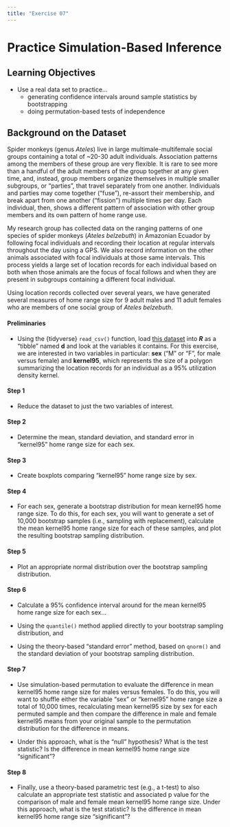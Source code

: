 ```yaml
---
title: "Exercise 07"
---
```


# Practice Simulation-Based Inference {.unnumbered}

## Learning Objectives {.unnumbered}

- Use a real data set to practice...
  - generating confidence intervals around sample statistics by bootstrapping
  - doing permutation-based tests of independence

## Background on the Dataset {.unnumbered}

Spider monkeys (genus *Ateles*) live in large multimale-multifemale social groups containing a total of ~20-30 adult individuals. Association patterns among the members of these group are very flexible. It is rare to see more than a handful of the adult members of the group together at any given time, and, instead, group members organize themselves in multiple smaller subgroups, or "parties", that travel separately from one another. Individuals and parties may come together ("fuse"), re-assort their membership, and break apart from one another ("fission") multiple times per day. Each individual, then, shows a different pattern of association with other group members and  its own pattern of home range use.

My research group has collected data on the ranging patterns of one species of spider monkeys (*Ateles belzebuth*) in Amazonian Ecuador by following focal individuals and recording their location at regular intervals throughout the day using a GPS. We also record information on the other animals associated with focal individuals at those same intervals. This process yields a large set of location records for each individual based on both when those animals are the focus of focal follows and when they are present in subgroups containing a different focal individual.

Using location records collected over several years, we have generated several measures of home range size for 9 adult males and 11 adult females who are members of one social group of *Ateles belzebuth*.

#### Preliminaries {.unnumbered}

-   Using the {tidyverse} `read_csv()` function, load [this dataset](https://raw.githubusercontent.com/difiore/ada-2022-datasets/main/tbs-2006-2008-ranges.csv) into ***R*** as a "tibble" named **d** and look at the variables it contains. For this exercise, we are interested in two variables in particular: **sex** ("M" or "F", for male versus female) and **kernel95**, which represents the size of a polygon summarizing the location records for an individual as a 95% utilization density kernel.

#### Step 1 {.unnumbered}

-   Reduce the dataset to just the two variables of interest.

#### Step 2 {.unnumbered}

-   Determine the mean, standard deviation, and standard error in “kernel95” home range size for each sex.

#### Step 3 {.unnumbered}
-   Create boxplots comparing “kernel95” home range size by sex.

#### Step 4 {.unnumbered}

-   For each sex, generate a bootstrap distribution for mean kernel95 home range size. To do this, for each sex, you will want to generate a set of 10,000 bootstrap samples (i.e., sampling with replacement), calculate the mean kernel95 home range size for each of these samples, and plot the resulting bootstrap sampling distribution.

#### Step 5 {.unnumbered}

-   Plot an appropriate normal distribution over the bootstrap sampling distribution.

#### Step 6 {.unnumbered}

-   Calculate a 95% confidence interval around for the mean kernel95 home range size for each sex...

  -   Using the `quantile()` method applied directly to your bootstrap sampling distribution, and

  -   Using the theory-based "standard error" method, based on `qnorm()` and the standard deviation of your bootstrap sampling distribution.

#### Step 7 {.unnumbered}

-   Use simulation-based permutation to evaluate the difference in mean kernel95 home range size for males versus females. To do this, you will want to shuffle either the variable "sex" or "kernel95" home range size a total of 10,000 times, recalculating mean kernel95 size by sex for each permuted sample and then compare the difference in male and female kernel95 means from your original sample to the permutation distribution for the difference in means.

  - Under this approach, what is the "null" hypothesis? What is the test statistic? Is the difference in mean kernel95 home range size "significant"?

#### Step 8 {.unnumbered}

- Finally, use a theory-based parametric test (e.g., a t-test) to also calculate an appropriate test statistic and associated p value for the comparison of male and female mean kernel95 home range size. Under this approach, what is the test statistic? Is the difference in mean kernel95 home range size "significant"?
